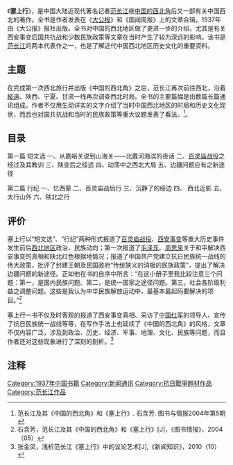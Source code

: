 {{copyedit|time=2014-12-02T07:33:34+00:00}}
《'''塞上行'''》，是中国大陆近现代著名记者[[范长江|范长江]]继[[中国的西北角|中国的西北角]]后又一部有关中国西北的著作。全书是作者发表在《[[大公报|大公报]]》和《国闻周报》上的文章合辑，1937年由《大公报》报社出版。全书对中国的西北地区做了更进一步的介绍，尤其是有关西安事变后国共抗战和少数民族政策等文章在当时产生了较为深远的影响。该书是[[范长江|范长江]]的两本代表作之一，也是了解近代中国西北地区历史文化的重要资料。

==主题==
在完成第一次西北旅行并出版《中国的西北角》之后，范长江再次前往西北，沿着[[綏遠|綏遠]]、陕西、宁夏、甘肃一线再次调查西北时局。全书的主要篇幅是由数篇长篇通讯组成。作者不仅用生动详实的文字介绍了当时中国西北地区的时局和历史文化现状，而且也对国共抗战和当时的民族政策等重大议题发表了看法。<ref>范长江及其《中国的西北角》和《塞上行》. 石含芳. 图书与情报2004年第5期</ref>。

==目录==
第一篇  短文选
一、从嘉峪关说到山海关——北戴河海滨的夜话
二、[[百灵庙战役|百灵庙战役]]之经过及其教训
三、陕变后之绥远
四、动荡中之西北大局
五、边疆问题应有之新途径

第二篇  行纪
一、忆西蒙
二、百灵庙战后行
三、沉静了的绥边
四、 西北近影 
五、太行山外 
六、陕北之行
  
==评价==

塞上行以“短文选”、“行纪”两种形式报道了[[百灵庙战役|百灵庙战役]]、[[西安事变|西安事变]]等重大历史事件发生前后[[中国西北地区|西北地区]]政治、民族动向；第一次报道了[[毛泽东|毛泽东]]、[[周恩来|周恩来]]关于和平解决西安事变的真相和陕北红色根据地情况；报道了中国共产党建立抗日民族统一战线的伟大政策，批评了封建王朝及民国政府“传统狭义的消极的民族政策”，提出了解决边疆问题的新途径。正如他在书的自序中所言：“在这小册子里我比较注意三个问题：第一，是国内民族问题。第二，是统一国家之途径问题。第三，社会各阶级利益之调整问题。这些是我认为中华民族解放运动中，最基本最起码要解决的项目。”<ref>石含芳，范长江及其《中国的西北角》和《塞上行》[J]，《图书情报》，2004（05）</ref>

塞上行一书不仅及时客观的报道了西安事变真相、采访了[[中国红军|中国红军]]的领导人、宣传了抗日民族统一战线等等，在写作手法上也延续了《中国的西北角》的风格，文章不仅内容广泛，涉及到政治、历史、经济、军事、地理、文化、民族等问题，而且作者还对这些现象进行了深刻的剖析。<ref>张金凤，浅析范长江《塞上行》中的议论艺术[J],《新闻知识》，2010（10）</ref>

== 注释 ==

{{Reflist|25em}}
[[Category:1937年中国书籍|Category:1937年中国书籍]]
[[Category:新闻通讯|Category:新闻通讯]]
[[Category:抗日戰爭題材作品|Category:抗日戰爭題材作品]]
[[Category:范长江作品|Category:范长江作品]]
